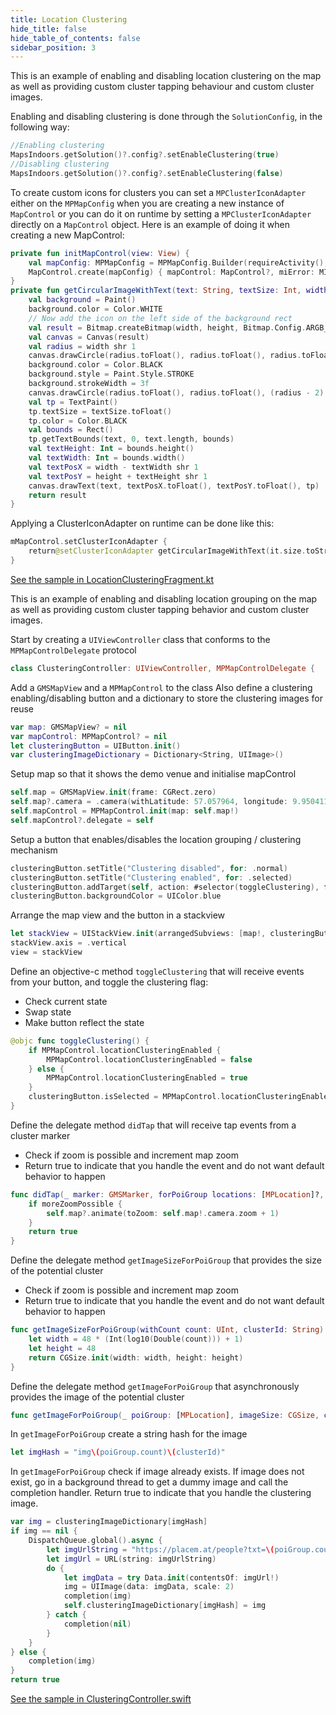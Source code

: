 ```yaml
---
title: Location Clustering
hide_title: false
hide_table_of_contents: false
sidebar_position: 3
---
```



<Tabs groupId="display-rules">
<TabItem value="android" label="Android" default>

This is an example of enabling and disabling location clustering on the map as well as providing custom cluster tapping behaviour and custom cluster images.

Enabling and disabling clustering is done through the `SolutionConfig`, in the following way:

```kotlin
//Enabling clustering
MapsIndoors.getSolution()?.config?.setEnableClustering(true)
//Disabling clustering
MapsIndoors.getSolution()?.config?.setEnableClustering(false)
```

To create custom icons for clusters you can set a `MPClusterIconAdapter` either on the `MPMapConfig` when you are creating a new instance of `MapControl` or you can do it on runtime by setting a `MPClusterIconAdapter` directly on a `MapControl` object.
Here is an example of doing it when creating a new MapControl:

```kotlin
private fun initMapControl(view: View) {
    val mapConfig: MPMapConfig = MPMapConfig.Builder(requireActivity(), mMap!!, getString(R.string.google_maps_key), view, true).setClusterIconAdapter { return@setClusterIconAdapter getCircularImageWithText(it.size.toString(), 15, 30, 30) }.build()
    MapControl.create(mapConfig) { mapControl: MapControl?, miError: MIError? -> }
}
private fun getCircularImageWithText(text: String, textSize: Int, width: Int, height: Int): Bitmap {
    val background = Paint()
    background.color = Color.WHITE
    // Now add the icon on the left side of the background rect
    val result = Bitmap.createBitmap(width, height, Bitmap.Config.ARGB_8888)
    val canvas = Canvas(result)
    val radius = width shr 1
    canvas.drawCircle(radius.toFloat(), radius.toFloat(), radius.toFloat(), background)
    background.color = Color.BLACK
    background.style = Paint.Style.STROKE
    background.strokeWidth = 3f
    canvas.drawCircle(radius.toFloat(), radius.toFloat(), (radius - 2).toFloat(), background)
    val tp = TextPaint()
    tp.textSize = textSize.toFloat()
    tp.color = Color.BLACK
    val bounds = Rect()
    tp.getTextBounds(text, 0, text.length, bounds)
    val textHeight: Int = bounds.height()
    val textWidth: Int = bounds.width()
    val textPosX = width - textWidth shr 1
    val textPosY = height + textHeight shr 1
    canvas.drawText(text, textPosX.toFloat(), textPosY.toFloat(), tp)
    return result
}
```

Applying a ClusterIconAdapter on runtime can be done like this:

```kotlin
mMapControl.setClusterIconAdapter {
    return@setClusterIconAdapter getCircularImageWithText(it.size.toString(), 15, 30, 30)
}
```

[See the sample in LocationClusteringFragment.kt](https://github.com/MapsPeople/MapsIndoors-Android-Examples/blob/main/MapsIndoorsSamples/app/src/main/java/com/mapspeople/mapsindoorssamples/ui/locationclustering/LocationClusteringFragment.kt)


</TabItem>
<TabItem value="ios" label="iOS">

This is an example of enabling and disabling location grouping on the map as well as providing custom cluster tapping behavior and custom cluster images.

Start by creating a `UIViewController` class that conforms to the `MPMapControlDelegate` protocol

```swift
class ClusteringController: UIViewController, MPMapControlDelegate {
```

Add a `GMSMapView` and a `MPMapControl` to the class
Also define a clustering enabling/disabling button and a dictionary to store the clustering images for reuse

```swift
var map: GMSMapView? = nil
var mapControl: MPMapControl? = nil
let clusteringButton = UIButton.init()
var clusteringImageDictionary = Dictionary<String, UIImage>()
```

Setup map so that it shows the demo venue and initialise mapControl

```swift
self.map = GMSMapView.init(frame: CGRect.zero)
self.map?.camera = .camera(withLatitude: 57.057964, longitude: 9.9504112, zoom: 20)
self.mapControl = MPMapControl.init(map: self.map!)
self.mapControl?.delegate = self
```

Setup a button that enables/disables the location grouping / clustering mechanism

```swift
clusteringButton.setTitle("Clustering disabled", for: .normal)
clusteringButton.setTitle("Clustering enabled", for: .selected)
clusteringButton.addTarget(self, action: #selector(toggleClustering), for: .touchUpInside)
clusteringButton.backgroundColor = UIColor.blue
```

Arrange the map view and the button in a stackview

```swift
let stackView = UIStackView.init(arrangedSubviews: [map!, clusteringButton])
stackView.axis = .vertical
view = stackView
```

Define an objective-c method `toggleClustering` that will receive events from your button, and toggle the clustering flag:

* Check current state
* Swap state
* Make button reflect the state

```swift
@objc func toggleClustering() {
    if MPMapControl.locationClusteringEnabled {
        MPMapControl.locationClusteringEnabled = false
    } else {
        MPMapControl.locationClusteringEnabled = true
    }
    clusteringButton.isSelected = MPMapControl.locationClusteringEnabled
}
```

Define the delegate method `didTap` that will receive tap events from a cluster marker

* Check if zoom is possible and increment map zoom
* Return true to indicate that you handle the event and do not want default behavior to happen

```swift
func didTap(_ marker: GMSMarker, forPoiGroup locations: [MPLocation]?, moreZoomPossible: Bool) -> Bool {
    if moreZoomPossible {
        self.map?.animate(toZoom: self.map!.camera.zoom + 1)
    }
    return true
}
```

Define the delegate method `getImageSizeForPoiGroup` that provides the size of the potential cluster

* Check if zoom is possible and increment map zoom
* Return true to indicate that you handle the event and do not want default behavior to happen

```swift
func getImageSizeForPoiGroup(withCount count: UInt, clusterId: String) -> CGSize {
    let width = 48 * (Int(log10(Double(count))) + 1)
    let height = 48
    return CGSize.init(width: width, height: height)
}
```

Define the delegate method `getImageForPoiGroup` that asynchronously provides the image of the potential cluster

```swift
func getImageForPoiGroup(_ poiGroup: [MPLocation], imageSize: CGSize, clusterId: String, completion: @escaping (UIImage?) -> Void) -> Bool {
```

In `getImageForPoiGroup` create a string hash for the image

```swift
let imgHash = "img\(poiGroup.count)\(clusterId)"
```

In `getImageForPoiGroup` check if image already exists. If image does not exist, go in a background thread to get a dummy image and call the completion handler. Return true to indicate that you handle the clustering image.

```swift
var img = clusteringImageDictionary[imgHash]
if img == nil {
    DispatchQueue.global().async {
        let imgUrlString = "https://placem.at/people?txt=\(poiGroup.count)&random=\(Int.random(in: 0 ..< 10))&w=\(imageSize.width*2)&h=\(imageSize.height*2)"
        let imgUrl = URL(string: imgUrlString)
        do {
            let imgData = try Data.init(contentsOf: imgUrl!)
            img = UIImage(data: imgData, scale: 2)
            completion(img)
            self.clusteringImageDictionary[imgHash] = img
        } catch {
            completion(nil)
        }
    }
} else {
    completion(img)
}
return true
```

[See the sample in ClusteringController.swift](https://github.com/MapsIndoors/MapsIndoorsIOS/blob/master/Example/DemoSamples/Clustering/ClusteringController.swift)

</TabItem>
</Tabs>
